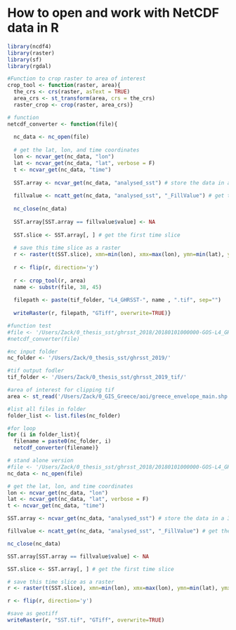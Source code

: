 # How to open and work with NetCDF data in R

```r
library(ncdf4) 
library(raster) 
library(sf)
library(rgdal) 
```

```r
#Function to crop raster to area of interest
crop_tool <- function(raster, area){
  the_crs <- crs(raster, asText = TRUE)
  area_crs <- st_transform(area, crs = the_crs)
  raster_crop <- crop(raster, area_crs)}
```

```r
# function
netcdf_converter <- function(file){
  
  nc_data <- nc_open(file)
  
  # get the lat, lon, and time coordinates
  lon <- ncvar_get(nc_data, "lon")
  lat <- ncvar_get(nc_data, "lat", verbose = F)
  t <- ncvar_get(nc_data, "time")
  
  SST.array <- ncvar_get(nc_data, "analysed_sst") # store the data in a 3-dimensional array
  
  fillvalue <- ncatt_get(nc_data, "analysed_sst", "_FillValue") # get the fill value
  
  nc_close(nc_data) 
  
  SST.array[SST.array == fillvalue$value] <- NA
  
  SST.slice <- SST.array[, ] # get the first time slice
  
  # save this time slice as a raster
  r <- raster(t(SST.slice), xmn=min(lon), xmx=max(lon), ymn=min(lat), ymx=max(lat), crs=CRS("+proj=longlat +ellps=WGS84 +datum=WGS84 +no_defs+ towgs84=0,0,0"))
  
  r <- flip(r, direction='y')
  
  r <- crop_tool(r, area)
  name <- substr(file, 38, 45)
  
  filepath <- paste(tif_folder, "L4_GHRSST-", name , ".tif", sep="")
  
  writeRaster(r, filepath, "GTiff", overwrite=TRUE)}
```

```r
#function test
#file <- '/Users/Zack/0_thesis_sst/ghrsst_2018/20180101000000-GOS-L4_GHRSST-SSTfnd-OISST_UHR_NRT-MED-v02.0-fv01.0.nc'
#netcdf_converter(file)
```

```r
#nc input folder
nc_folder <- '/Users/Zack/0_thesis_sst/ghrsst_2019/'

#tif output fodler
tif_folder <- '/Users/Zack/0_thesis_sst/ghrsst_2019_tif/'

#area of interest for clipping tif
area <- st_read('/Users/Zack/0_GIS_Greece/aoi/greece_envelope_main.shp')

#list all files in folder
folder_list <- list.files(nc_folder)

#for loop
for (i in folder_list){
  filename = paste0(nc_folder, i)
  netcdf_converter(filename)}
```

```r
# stand alone version
#file <- '/Users/Zack/0_thesis_sst/ghrsst_2018/20180101000000-GOS-L4_GHRSST-SSTfnd-OISST_UHR_NRT-MED-v02.0-fv01.0.nc'
nc_data <- nc_open(file)

# get the lat, lon, and time coordinates
lon <- ncvar_get(nc_data, "lon")
lat <- ncvar_get(nc_data, "lat", verbose = F)
t <- ncvar_get(nc_data, "time")

SST.array <- ncvar_get(nc_data, "analysed_sst") # store the data in a 3-dimensional array

fillvalue <- ncatt_get(nc_data, "analysed_sst", "_FillValue") # get the fill value

nc_close(nc_data) 

SST.array[SST.array == fillvalue$value] <- NA

SST.slice <- SST.array[, ] # get the first time slice

# save this time slice as a raster
r <- raster(t(SST.slice), xmn=min(lon), xmx=max(lon), ymn=min(lat), ymx=max(lat), crs=CRS("+proj=longlat +ellps=WGS84 +datum=WGS84 +no_defs+ towgs84=0,0,0"))

r <- flip(r, direction='y')

#save as geotiff
writeRaster(r, "SST.tif", "GTiff", overwrite=TRUE)
```